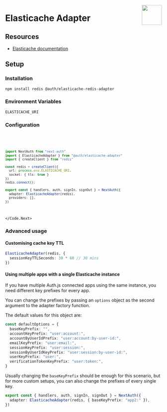 
<img
  align="right"
  src="/img/adapters/elasticache.svg"
  width="64"
  height="64"
/>

# Elasticache Adapter

## Resources

- [Elasticache documentation](https://docs.aws.amazon.com/elasticache/)

## Setup

### Installation

```bash npm2yarn
npm install redis @auth/elasticache-redis-adapter
```

### Environment Variables

```sh
ELASTICACHE_URI
```

### Configuration

<Code>
<Code.Next>

```ts filename="./auth.ts"
import NextAuth from "next-auth"
import { ElasticacheAdapter } from "@auth/elasticache-adapter"
import { createClient } from "redis"

const redis = createClient({
  url: process.env.ELASTICACHE_URI,
  socket: { tls: true }
})
redis.connect();

export const { handlers, auth, signIn, signOut } = NextAuth({
  adapter: ElasticacheAdapter(redis),
  providers: [],
})
```

</Code.Next>
</Code>

### Advanced usage

#### Customising cache key TTL

```ts
ElasticacheAdapter(redis, {
  sessionKeyTTLSeconds: 30 * 60 // 30 mins
})
```

#### Using multiple apps with a single Elasticache instance

If you have multiple Auth.js connected apps using the same instance, you need different key prefixes for every app.

You can change the prefixes by passing an `options` object as the second argument to the adapter factory function.

The default values for this object are:

```ts
const defaultOptions = {
  baseKeyPrefix: "",
  accountKeyPrefix: "user:account:",
  accountByUserIdPrefix: "user:account:by-user-id:",
  emailKeyPrefix: "user:email:",
  sessionKeyPrefix: "user:session:",
  sessionByUserIdKeyPrefix: "user:session:by-user-id:",
  userKeyPrefix: "user:",
  verificationTokenKeyPrefix: "user:token:",
}
```

Usually changing the `baseKeyPrefix` should be enough for this scenario, but for more custom setups, you can also change the prefixes of every single key.

```ts
export const { handlers, auth, signIn, signOut } = NextAuth({
  adapter: ElasticacheAdapter(redis, { baseKeyPrefix: "app2:" }),
})
```
